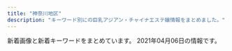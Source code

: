 ```yaml
---
title: "神奈川地区"
description: "キーワード別にの巨乳アジアン・チャイナエステ嬢情報をまとめました。"
---
```


新着画像と新着キーワードをまとめています。
2021年04月06日の情報です。

<DmmAffiliateIns />
<KeywordTable
  shops={
    [
    {
        "img_links": [
            "http://oppama.iest.info/images/room2.jpg",
            "http://oppama.iest.info/images/bj3.jpg",
            "http://cdn.dino-es.com/images/line.jpg",
            "http://oppama.iest.info/images/s_staff.jpg",
            "http://oppama.iest.info/photos/sites/10/2018/07/2018073109281695.jpg",
            "http://oppama.iest.info/photos/sites/10/2018/05/2018053009323210.jpg",
            "http://cdn.dino-es.com/images/allpics/KL77e92f55838704c7de0a1eb6ca2a81a0/4ec1d6974658a8b101911755e5d05691.jpg",
            "http://oppama.iest.info/images/room1.jpg",
            "http://oppama.iest.info/images/s_pick.png",
            "http://oppama.iest.info/images/room6.jpg",
            "http://oppama.iest.info/images/s_news.png",
            "http://oppama.iest.info/photos/sites/10/2018/05/2018053009323272.jpg",
            "http://oppama.iest.info/photos/sites/10/2018/05/2018053009323372.jpg",
            "http://oppama.iest.info/photos/sites/10/2018/07/2018073109281797.jpg",
            "http://oppama.iest.info/images/room3.jpg",
            "http://oppama.iest.info/images/l1.jpg",
            "http://cdn.dino-es.com/images/logo/150x40DinoEs.png",
            "http://oppama.iest.info/images/s_news2.png",
            "http://oppama.iest.info/images/room4.jpg",
            "http://oppama.iest.info/photos/sites/10/2018/07/2018073109281781.jpg",
            "http://oppama.iest.info/images/mobile.png",
            "http://oppama.iest.info/images/top.jpg",
            "http://oppama.iest.info/images/room5.jpg",
            "http://oppama.iest.info/photos/sites/10/2018/07/2018073109281759.jpg",
            "http://oppama.iest.info/photos/sites/10/2018/07/2018073109281740.jpg",
            "http://oppama.iest.info/photos/sites/10/2018/05/2018053009323253.jpg"
        ],
        "name": "\u8ffd\u6d5c\u30de\u30c3\u30b5\u30fc\u30b8",
        "url": "http://oppama.iest.info/",
        "station": "\u8ffd\u6d5c\u99c5",
        "keywords": {
            "C": 3,
            "86": 12,
            "85": 3,
            "D": 15,
            "87": 3
        }
    },
    {
        "station": "JR\u85e4\u6ca2\u99c5\u5357\u53e3",
        "img_links": [
            "http://uintiop.tokyo/uploads/210319/1-210319140151X7.jpg",
            "http://uintiop.tokyo/uploads/200714/1-200G4124210P7.jpg",
            "http://uintiop.tokyo/uploads/210111/1-210111123I9332.jpg",
            "http://uintiop.tokyo/uploads/200720/1-200H013041T46.jpg",
            "http://uintiop.tokyo/picture/top-img02.png",
            "http://uintiop.tokyo/picture/2.jpg",
            "http://uintiop.tokyo/picture/top-img03.jpg",
            "http://uintiop.tokyo/uploads/210208/1-21020Q31459221.jpg",
            "http://uintiop.tokyo/uploads/200727/1-200HG01643361.jpg",
            "http://uintiop.tokyo/picture/call.png",
            "http://uintiop.tokyo/picture/top-img01.png",
            "http://uintiop.tokyo/picture/1.jpg",
            "http://uintiop.tokyo/uploads/200714/1-200G4125RS59.jpg",
            "http://uintiop.tokyo/picture/3.jpg",
            "http://uintiop.tokyo/picture/4.jpg",
            "http://uintiop.tokyo/uploads/210220/1-21022013460JA.jpg",
            "http://uintiop.tokyo/picture/tel.png",
            "http://uintiop.tokyo/picture/top-img10.jpg"
        ],
        "name": "\u5929\u4f7f",
        "keywords": {
            "C": 16,
            "86": 3,
            "D": 3
        },
        "url": "http://uintiop.tokyo/"
    },
    {
        "img_links": [
            "http://www.relax-fairyark.info/img/head.jpg",
            "http://www.relax-fairyark.info/img/st213.jpg",
            "http://www.relax-fairyark.info/img/sta258.jpg",
            "http://www.relax-fairyark.info/img/st259.jpg",
            "http://www.relax-fairyark.info/img/st252.jpg",
            "http://www.relax-fairyark.info/img/nos.jpg",
            "http://www.relax-fairyark.info/img/sta259.jpg",
            "http://www.relax-fairyark.info/img/st1.jpg",
            "http://www.relax-fairyark.info/img/sta245.jpg",
            "http://www.relax-fairyark.info/img/body2.jpg",
            "http://www.relax-fairyark.info/img/sta213.jpg",
            "http://www.relax-fairyark.info/img/st223.jpg",
            "http://www.relax-fairyark.info/img/st227.jpg",
            "http://www.relax-fairyark.info/img/sta235.jpg",
            "http://www.relax-fairyark.info/img/sta252.jpg",
            "http://www.relax-fairyark.info/img/st258.jpg",
            "http://www.relax-fairyark.info/img/sta223.jpg",
            "http://www.relax-fairyark.info/img/footbotton.png",
            "http://www.relax-fairyark.info/img/sta255.jpg",
            "http://www.relax-fairyark.info/img/vlt.png",
            "http://www.relax-fairyark.info/img/sta256.jpg",
            "http://www.relax-fairyark.info/img/st220.jpg",
            "http://www.relax-fairyark.info/img/st150.jpg",
            "http://www.relax-fairyark.info/img/sta220.jpg",
            "http://www.relax-fairyark.info/img/sta150.jpg",
            "http://www.relax-fairyark.info/img/tel.png",
            "http://www.relax-fairyark.info/img/botton.jpg",
            "http://www.relax-fairyark.info/img/st256.jpg",
            "http://www.relax-fairyark.info/img/st255.jpg",
            "http://www.relax-fairyark.info/img/st235.jpg",
            "http://www.relax-fairyark.info/img/st245.jpg"
        ],
        "keywords": {
            "D": 3,
            "85": 3,
            "C": 4,
            "86": 4,
            "87": 6,
            "E": 6
        },
        "name": "Fairy Ark",
        "url": "http://www.relax-fairyark.info/",
        "station": "JR\u85e4\u6ca2\u99c5\u5357\u53e3"
    },
    {
        "station": "JR\u65b0\u6749\u7530\u99c5\u897f\u53e3",
        "url": "http://www.sh-riraku77.site/",
        "name": "\u82b1\u306e\u604b",
        "keywords": {},
        "img_links": [
            "http://www.sh-riraku77.site/plus/images/room1.jpg",
            "http://www.sh-riraku77.site/plus/images/room3.jpg",
            "http://www.sh-riraku77.site/picture/s_new.png",
            "http://www.sh-riraku77.site/plus/images/room4.jpg",
            "http://www.sh-riraku77.site/picture/top22.png",
            "http://www.sh-riraku77.site/picture/top23.png",
            "http://www.sh-riraku77.site/picture/s_staff.png",
            "http://www.sh-riraku77.site/picture/photo3.png",
            "http://www.sh-riraku77.site/plus/images/room2.jpg",
            "http://www.sh-riraku77.site/picture/end.png",
            "http://www.sh-riraku77.site/uploads/201214/1-201214130312232.jpg",
            "http://www.sh-riraku77.site/uploads/210325/1-210325133926495.jpg",
            "http://www.sh-riraku77.site/picture/i_therapist.png"
        ]
    },
    {
        "url": "http://hoguraku.info/",
        "name": "\u3055\u304f\u3089",
        "img_links": [
            "http://hoguraku.info/_src/22294028/3_20180513213551306.jpg",
            "http://hoguraku.info/_src/25168346/staff-2_20180823215120776.jpg",
            "http://hoguraku.info/_src/22294409/img20180513220122069421.png",
            "http://hoguraku.info/_src/22296687/pup.png",
            "http://hoguraku.info/_src/22266487/navi_02.png",
            "http://hoguraku.info/_src/22266488/navi2_02.png",
            "http://hoguraku.info/_src/22294024/1_20180513213551260.jpg",
            "http://hoguraku.info/_src/22296697/pup.png",
            "http://hoguraku.info/staff-4.jpg",
            "http://hoguraku.info/_src/22266494/navi2_05.png",
            "http://hoguraku.info/_src/22266492/navi2_04.png",
            "http://hoguraku.info/_src/22266495/navi_06.png",
            "http://hoguraku.info/_src/22293610/pup.png",
            "http://hoguraku.info/_src/22266524/wechatimg96_20191205204603604.jpg",
            "http://hoguraku.info/_src/22266398/img20180513214352559347.png",
            "http://hoguraku.info/_src/22293865/sign.png",
            "http://hoguraku.info/_src/22266491/navi_04.png",
            "http://hoguraku.info/_src/22266496/navi2_06.png",
            "http://hoguraku.info/_src/22293820/wechatimg744.jpg",
            "http://hoguraku.info/_src/22294030/wechatimg175.jpg",
            "http://hoguraku.info/_src/22266485/navi_01.png",
            "http://hoguraku.info/_src/22266489/navi_03.png",
            "http://hoguraku.info/_src/22293601/newspinkup.png",
            "http://hoguraku.info/_src/22266400/wechatimg94_20191205204136458.jpg",
            "http://hoguraku.info/staff-3.jpg",
            "http://hoguraku.info/staff-1.jpg",
            "http://hoguraku.info/_src/22294026/wechatimg239.jpg",
            "http://hoguraku.info/staff-2.jpg",
            "http://hoguraku.info/_src/42747719/img20210401142700926754.png",
            "http://hoguraku.info/_src/22294031/wechatimg175.jpg",
            "http://hoguraku.info/_src/22294025/1_20180513213551260.jpg",
            "http://hoguraku.info/_src/22266486/navi2_01.png",
            "http://hoguraku.info/_src/22266493/navi_05.png",
            "http://hoguraku.info/_src/37673393/wechatimg98.jpg",
            "http://hoguraku.info/_src/22266490/navi2_03.png",
            "http://hoguraku.info/_src/22294029/3_20180513213551306.jpg",
            "http://hoguraku.info/_src/22294027/wechatimg239.jpg",
            "http://hoguraku.info/_src/22293781/sign.png",
            "http://hoguraku.info/_src/22296695/pup.png"
        ],
        "keywords": {},
        "station": "JR\u5927\u8239\u99c5\u6771\u53e3"
    },
    {
        "img_links": [
            "http://yu-raku.info/staff/s-miki1.jpg",
            "http://yu-raku.info/staff/s-kana1.jpg",
            "http://yu-raku.info/sp/images/bar-cover.png",
            "http://yu-raku.info/images/bar-info.png",
            "http://yu-raku.info/images/bar-interior.png",
            "http://yu-raku.info/staff/s-yuko1.jpg",
            "http://yu-raku.info/sp/images/bar-cam.png",
            "http://yu-raku.info/staff/s-emi3.jpg",
            "http://yu-raku.info/staff/s-niri1.jpg",
            "http://yu-raku.info/images/bar-cam.png",
            "http://yu-raku.info/images/cam30min.png",
            "http://yu-raku.info/images/bar-therapist.png",
            "http://yu-raku.info/staff/s-emi4.jpg",
            "http://yu-raku.info/images/c-therapist0.png",
            "http://yu-raku.info/staff/s-emi5.jpg",
            "http://yu-raku.info/sp/images/b-tel.png",
            "http://yu-raku.info/images/c-top0.png",
            "http://yu-raku.info/images/bar-cover.png",
            "http://yu-raku.info/images/fotter.jpg",
            "http://yu-raku.info/staff/s-sayuri1.jpg",
            "http://yu-raku.info/images/b-interior.jpg",
            "http://yu-raku.info/staff/s-nana1.jpg",
            "http://yu-raku.info/images/sm-cam30min.png",
            "http://yu-raku.info/images/pic-interior.png"
        ],
        "keywords": {},
        "station": "JR\u5927\u8239\u99c5\u6771\u53e3",
        "name": "\u60a0\u697d",
        "url": "http://yu-raku.info/"
    },
    {
        "name": "\u840c\u3048",
        "img_links": [
            "http://pretty-esthe.com/images/cg02.jpg",
            "http://pretty-esthe.com/images/r1.jpg",
            "http://pretty-esthe.com/images/r2.jpg",
            "http://pretty-esthe.com/images/cg07.jpg",
            "http://pretty-esthe.com/images/news.png",
            "http://pretty-esthe.com/images/r3.jpg",
            "http://pretty-esthe.com/images/evetop.png",
            "http://pretty-esthe.com/images/cg09.jpg",
            "http://pretty-esthe.com/images/cg05.jpg",
            "http://pretty-esthe.com/images/r4.jpg",
            "http://pretty-esthe.com/images/staff_s.png",
            "http://pretty-esthe.com/images/top.png",
            "http://pretty-esthe.com/images/cg06.jpg"
        ],
        "keywords": {
            "D": 12,
            "E": 3,
            "86": 15
        },
        "station": "JR\u6238\u585a\u99c5\u6771\u53e3",
        "url": "http://pretty-esthe.com/"
    },
    {
        "station": "JR\u5c0f\u7530\u539f\u99c5\u897f\u53e3",
        "keywords": {
            "D": 56,
            "C": 8,
            "F": 8,
            "E": 8
        },
        "name": "\u30ad\u30e5\u30fc\u30c8",
        "url": "http://onlyone-relax.xyz/",
        "img_links": [
            "http://onlyone-relax.xyz/images/top2.png",
            "http://onlyone-relax.xyz/images/spacer300x450.png",
            "http://onlyone-relax.xyz/images/cg05.jpg",
            "http://onlyone-relax.xyz/images/4.jpg",
            "http://onlyone-relax.xyz/images/cg03.jpg",
            "http://onlyone-relax.xyz/images/2.jpg",
            "http://onlyone-relax.xyz/images/cg07.jpg",
            "http://onlyone-relax.xyz/images/cg04.jpg",
            "http://onlyone-relax.xyz/images/cg02.jpg",
            "http://onlyone-relax.xyz/images/qr.jpg",
            "http://onlyone-relax.xyz/images/cg08.jpg",
            "http://onlyone-relax.xyz/images/1.jpg",
            "http://onlyone-relax.xyz/images/cg06.jpg",
            "http://onlyone-relax.xyz/images/cg10.jpg",
            "http://onlyone-relax.xyz/images/cg09.jpg",
            "http://onlyone-relax.xyz/images/top.png",
            "http://onlyone-relax.xyz/images/cg01.jpg"
        ]
    },
    {
        "name": "\u30ad\u30e3\u30f3\u30c7\u30a3",
        "keywords": {
            "C": 12,
            "85": 16,
            "D": 64,
            "86": 48
        },
        "url": "https://candy.jps.cm/",
        "station": "\u5927\u78ef\u99c5",
        "img_links": [
            "https://candy.jps.cm/images/new.jpg",
            "https://candy.jps.cm/images/room3.jpg",
            "https://candy.jps.cm/images/s_face.jpg",
            "https://candy.jps.cm/images/tel.jpg",
            "https://candy.jps.cm/images/s_link.jpg",
            "https://candy.jps.cm/images/room4.jpg",
            "https://candy.jps.cm/photos/sites/46/2021/03/2021032412025571.jpg",
            "https://candy.jps.cm/photos/sites/46/2021/03/2021032412025519.jpg",
            "https://candy.jps.cm/images/s_news.jpg",
            "https://candy.jps.cm/images/s_staff.jpg",
            "https://candy.jps.cm/images/top.jpg",
            "https://candy.jps.cm/images/room1.jpg",
            "https://candy.jps.cm/photos/sites/46/2021/03/2021032412025477.jpg",
            "https://candy.jps.cm/images/room2.jpg",
            "https://candy.jps.cm/images/s2.jpg",
            "https://candy.jps.cm/photos/sites/46/2021/03/2021032412025333.jpg",
            "https://candy.jps.cm/images/mobile.jpg",
            "https://candy.jps.cm/images/news_bj2.jpg",
            "https://candy.jps.cm/images/s1.jpg"
        ]
    },
    {
        "station": "JR\u6238\u585a\u99c5",
        "img_links": [
            "http://www.sugoi.esturl.com/images/sp_tit_new.png",
            "http://www.sugoi.esturl.com/images/sp_tit_therapist.png",
            "http://www.sugoi.esturl.com/files/001.jpg",
            "http://www.sugoi.esturl.com/images/sp_top.jpg",
            "http://www.sugoi.esturl.com/images/img_tel.png",
            "http://www.sugoi.esturl.com/images/tit_new.png",
            "http://www.sugoi.esturl.com/images/tit_therapist.png",
            "http://www.sugoi.esturl.com/files/002.jpg",
            "http://www.sugoi.esturl.com/images/maining.jpg",
            "http://www.sugoi.esturl.com/images/top.jpg",
            "http://www.sugoi.esturl.com/files/004.jpg",
            "http://www.sugoi.esturl.com/files/003.jpg"
        ],
        "url": "http://www.sugoi.esturl.com/",
        "keywords": {
            "87": 12,
            "C": 12,
            "D": 12,
            "86": 12
        },
        "name": "\u3059\u3054\u3044\u7652\u3057"
    },
    {
        "name": "\u5143\u6c17\u3082\u308a\u3082\u308a",
        "img_links": [
            "http://genkimorimori.ies.bz/images/g17.jpg",
            "http://genkimorimori.ies.bz/photos/sites/68/2020/12/2020121003212539.jpg",
            "http://genkimorimori.ies.bz/images/info2.jpg",
            "http://genkimorimori.ies.bz/images/s_cosplay.jpg",
            "http://genkimorimori.ies.bz/photos/sites/68/2020/12/2020120703525262.jpg",
            "http://genkimorimori.ies.bz/images/g14.jpg",
            "http://genkimorimori.ies.bz/photos/sites/68/2020/12/2020120502191455.jpg",
            "http://genkimorimori.ies.bz/images/pick.jpg",
            "http://genkimorimori.ies.bz/images/2.jpg",
            "http://genkimorimori.ies.bz/images/s_link.jpg",
            "http://genkimorimori.ies.bz/images/top.jpg",
            "http://genkimorimori.ies.bz/images/s_staff.jpg",
            "http://genkimorimori.ies.bz/photos/sites/68/2020/12/202012150154361.jpg",
            "http://genkimorimori.ies.bz/images/g11.jpg",
            "http://genkimorimori.ies.bz/images/mobile.jpg",
            "http://genkimorimori.ies.bz/photos/sites/68/2020/11/2020112402100696.jpg",
            "http://genkimorimori.ies.bz/photos/sites/68/2020/11/2020110308572993.jpg",
            "http://genkimorimori.ies.bz/photos/sites/68/2020/11/2020110308572890.jpg",
            "http://genkimorimori.ies.bz/images/g7.jpg",
            "http://genkimorimori.ies.bz/images/g15.jpg",
            "http://genkimorimori.ies.bz/photos/sites/68/2021/01/2021011903470168.jpg",
            "http://genkimorimori.ies.bz/photos/sites/68/2021/04/2021040109162539.jpg",
            "http://genkimorimori.ies.bz/images/g16.jpg",
            "http://genkimorimori.ies.bz/images/news1.jpg",
            "http://genkimorimori.ies.bz/photos/sites/68/2021/01/2021013007244222.jpg",
            "http://genkimorimori.ies.bz/images/staff_bj3.jpg",
            "http://genkimorimori.ies.bz/images/info.jpg",
            "http://genkimorimori.ies.bz/photos/sites/68/2020/11/2020112402100578.jpg",
            "http://genkimorimori.ies.bz/images/1.jpg",
            "http://genkimorimori.ies.bz/photos/sites/68/2021/03/2021031903185869.jpg",
            "http://genkimorimori.ies.bz/images/g2.jpg",
            "http://genkimorimori.ies.bz/images/g3.jpg",
            "http://genkimorimori.ies.bz/images/g1.jpg",
            "http://genkimorimori.ies.bz/images/g10.jpg",
            "http://genkimorimori.ies.bz/photos/sites/68/2020/11/2020110308582485.jpg",
            "http://genkimorimori.ies.bz/images/dairy1.jpg",
            "http://genkimorimori.ies.bz/images/g13.jpg",
            "http://genkimorimori.ies.bz/photos/sites/68/2020/11/2020110308572868.jpg"
        ],
        "station": "\u79e6\u91ce\u99c5\u5317\u53e3",
        "keywords": {},
        "url": "http://genkimorimori.ies.bz/"
    },
    {
        "img_links": [
            "http://www.hamabei.com/images/yuka1.jpg",
            "http://www.hamabei.com/images/qr.jpg",
            "http://www.hamabei.com/images/buttona_04.jpg",
            "http://www.hamabei.com/images/miki1.jpg",
            "http://www.hamabei.com/images/buttona_05.jpg",
            "http://www.hamabei.com/images/buttona_07.jpg",
            "http://www.hamabei.com/images/giral012.jpg",
            "http://www.hamabei.com/images/giral014.jpg",
            "http://www.hamabei.com/images/kaori1.jpg",
            "http://www.hamabei.com/images/buttona_03.jpg",
            "http://www.hamabei.com/images/giral015.jpg",
            "http://www.hamabei.com/images/buttona_08.jpg",
            "http://www.hamabei.com/images/buttona_06.jpg",
            "http://www.hamabei.com/images/giral009.jpg",
            "http://www.hamabei.com/images/nana1.jpg",
            "http://www.hamabei.com/images/giral007.jpg"
        ],
        "url": "http://www.hamabei.com/",
        "keywords": {},
        "station": "JR\u8305\u30f6\u5d0e\u99c5\u5357\u53e3",
        "name": "\u6d5c\u8fba\u306e\u604b"
    },
    {
        "keywords": {},
        "station": "JR\u85e4\u6ca2\u99c5\u5357\u53e3",
        "name": "Honeyroom",
        "url": "http://vinntuy.xyz/",
        "img_links": [
            "http://vinntuy.xyz/static/picture/mobile.jpg",
            "http://vinntuy.xyz/uploads/210401/1-210401144331M4.jpg",
            "http://vinntuy.xyz/static/picture/room4.jpg",
            "http://vinntuy.xyz/uploads/210401/1-210401144410258.jpg",
            "http://vinntuy.xyz/static/picture/room3.jpg",
            "http://vinntuy.xyz/static/picture/s3.jpg",
            "http://vinntuy.xyz/uploads/210401/1-2104011443001G.jpg",
            "http://vinntuy.xyz/static/picture/room1.jpg",
            "http://vinntuy.xyz/static/picture/s_staff.png",
            "http://vinntuy.xyz/static/picture/top.png",
            "http://vinntuy.xyz/static/picture/s1.jpg",
            "http://vinntuy.xyz/static/picture/news.png",
            "http://vinntuy.xyz/static/picture/room2.jpg"
        ]
    },
    {
        "url": "http://civebt.xyz/",
        "name": "\u9b54\u6cd5\u306e\u5973\u738b",
        "img_links": [
            "http://civebt.xyz/uploads/180620/1-1P62010154K00.png",
            "http://civebt.xyz/templets/default/picture/news.jpg",
            "http://civebt.xyz/templets/default/picture/head.jpg",
            "http://civebt.xyz/uploads/201103/1-201103091136248.jpg",
            "http://civebt.xyz/uploads/201103/1-201103091122a3.jpg",
            "http://civebt.xyz/uploads/201102/1-2011021306404K.png",
            "http://civebt.xyz/uploads/201103/1-201103091150648.jpg",
            "http://civebt.xyz/templets/default/picture/rec1.png",
            "http://civebt.xyz/uploads/201103/1-201103143450506.jpg",
            "http://civebt.xyz/templets/default/picture/staff_t.jpg",
            "http://civebt.xyz/templets/default/picture/interior_t.jpg",
            "http://civebt.xyz/uploads/180620/1-1P62010193X63.jpg",
            "http://civebt.xyz/uploads/201102/1-201102130FY09.png"
        ],
        "keywords": {
            "E": 8,
            "G": 4
        },
        "station": "\u6e58\u5357\u53f0\u99c5\u897f\u53e3"
    },
    {
        "name": "\u30ea\u30e9\u30af\u30bc\u30fc\u30b7\u30e7\u30f3\u59b9",
        "url": "http://www.imouto-esute2866.com/",
        "img_links": [
            "http://www.imouto-esute2866.com/flash/top-1.jpg",
            "http://www.imouto-esute2866.com/images/013.jpg",
            "http://www.imouto-esute2866.com/images/012.jpg"
        ],
        "keywords": {
            "C": 7
        },
        "station": "JR\u5e73\u585a\u99c5\u5317\u53e3"
    },
    {
        "station": "\u9577\u5f8c\u99c5\u6771\u53e3",
        "url": "http://meetyou.me-es.com/",
        "name": "\u30df\u30fc\u30c8\u30e6\u30fc",
        "keywords": {
            "D": 1,
            "C": 4
        },
        "img_links": [
            "http://meetyou.me-es.com/girl/017.jpg",
            "http://meetyou.me-es.com/images/info_10.jpg",
            "http://meetyou.me-es.com/images/index_06.jpg",
            "http://meetyou.me-es.com/images/index_08.jpg",
            "http://meetyou.me-es.com/images/sub_13.jpg",
            "http://meetyou.me-es.com/girl/00.jpg",
            "http://meetyou.me-es.com/images/index_07.jpg",
            "http://meetyou.me-es.com/images/index_17.jpg",
            "http://meetyou.me-es.com/images/index_15.jpg",
            "http://meetyou.me-es.com/girl/013.jpg",
            "http://meetyou.me-es.com/images/staff_10.jpg",
            "http://meetyou.me-es.com/images/index_01.jpg",
            "http://meetyou.me-es.com/images/rec_10.jpg",
            "http://meetyou.me-es.com/images/index_10.jpg",
            "http://meetyou.me-es.com/girl/018.jpg",
            "http://meetyou.me-es.com/images/r01.jpg",
            "http://meetyou.me-es.com/images/index_09.jpg",
            "http://meetyou.me-es.com/girl/015.jpg",
            "http://meetyou.me-es.com/images/r04.jpg",
            "http://meetyou.me-es.com/images/rec.jpg",
            "http://meetyou.me-es.com/images/index_02.jpg",
            "http://meetyou.me-es.com/images/index_05.jpg",
            "http://meetyou.me-es.com/images/index_13.jpg",
            "http://meetyou.me-es.com/images/index_04.jpg",
            "http://meetyou.me-es.com/girl/016.jpg",
            "http://meetyou.me-es.com/images/index_03.jpg",
            "http://meetyou.me-es.com/images/info_tit.jpg",
            "http://meetyou.me-es.com/images/r03.jpg",
            "http://meetyou.me-es.com/images/r02.jpg"
        ]
    },
    {
        "name": "\u6843\u9999",
        "img_links": [
            "http://esthe-massage.pw/img/no.png",
            "http://esthe-massage.pw/img/m5.jpg",
            "http://esthe-massage.pw/img/noo.png",
            "http://esthe-massage.pw/img/m10.jpg",
            "http://esthe-massage.pw/img/cg04.jpg",
            "http://esthe-massage.pw/img/m2.jpg",
            "http://esthe-massage.pw/img/cg02.jpg",
            "http://esthe-massage.pw/img/m3.jpg",
            "http://esthe-massage.pw/img/m30.jpg",
            "http://esthe-massage.pw/img/m1.jpg",
            "http://esthe-massage.pw/img/cg01.jpg",
            "http://esthe-massage.pw/img/cg03.jpg",
            "http://esthe-massage.pw/img/m20.jpg",
            "http://esthe-massage.pw/img/stan.png",
            "http://esthe-massage.pw/img/m6.jpg",
            "http://esthe-massage.pw/img/top.jpg",
            "http://esthe-massage.pw/img/fla.jpg",
            "http://esthe-massage.pw/img/m60.jpg",
            "http://esthe-massage.pw/img/m4.jpg",
            "http://esthe-massage.pw/img/cg05.jpg"
        ],
        "keywords": {
            "E": 2,
            "85": 1,
            "D": 3,
            "86": 3,
            "87": 1
        },
        "url": "http://esthe-massage.pw/",
        "station": "JR\u5e73\u585a\u99c5"
    },
    {
        "name": "\u5eb7\u7f8e\uff5e\u30b3\u30a6\u30df\uff5e",
        "keywords": {},
        "img_links": [
            "http://haruk.work/images/line.png",
            "http://haruk.work/sp/images/int1.jpg",
            "http://haruk.work/sp/images/newsb.png",
            "http://haruk.work/images/int2.png",
            "http://haruk.work/images/rec2.jpg",
            "http://haruk.work/sp/menu/top.jpg",
            "http://haruk.work/images/info.png",
            "http://haruk.work/sp/images/2.jpg",
            "http://haruk.work/sp/images/footer.png",
            "http://haruk.work/sp/img/akari1.jpg",
            "http://haruk.work/sp/images/int2.jpg",
            "http://haruk.work/sp/images/rec1.png",
            "http://haruk.work/images/sm.jpg",
            "http://haruk.work/sp/images/interior_t.jpg",
            "http://haruk.work/sp/images/rec2.jpg",
            "http://haruk.work/sp/images/tel.jpg",
            "http://haruk.work/images/head.jpg",
            "http://haruk.work/sp/images/info.png",
            "http://haruk.work/sp/images/staff_t.jpg",
            "http://haruk.work/images/news.png",
            "http://haruk.work/sp/images/news.jpg",
            "http://haruk.work/sp/images/info_t.jpg",
            "http://haruk.work/images/ta.jpg",
            "http://haruk.work/images/1.jpg",
            "http://haruk.work/images/staff_t.jpg",
            "http://haruk.work/img/ayumi1.jpg",
            "http://haruk.work/images/sys.png",
            "http://haruk.work/sp/img/yuna1.jpg",
            "http://haruk.work/sp/images/ac1.jpg",
            "http://haruk.work/sp/images/ac2.jpg",
            "http://haruk.work/images/rec1.png",
            "http://haruk.work/sp/images/sys.png",
            "http://haruk.work/sp/images/1.jpg",
            "http://haruk.work/sp/images/head.jpg",
            "http://haruk.work/images/interior_t.jpg",
            "http://haruk.work/images/tel.jpg",
            "http://haruk.work/sp/images/int4.jpg",
            "http://haruk.work/img/yuna1.jpg",
            "http://haruk.work/sp/img/ayumi1.jpg",
            "http://haruk.work/sp/images/3.jpg",
            "http://haruk.work/images/int1.png",
            "http://haruk.work/sp/menu/staff.jpg",
            "http://haruk.work/images/3.jpg",
            "http://haruk.work/sp/images/int3.jpg",
            "http://haruk.work/img/akari1.jpg",
            "http://haruk.work/sp/images/int5.jpg",
            "http://haruk.work/images/2.jpg"
        ],
        "station": "JR\u5927\u8239\u99c5\u6771\u53e3",
        "url": "http://haruk.work/"
    },
    {
        "station": "JR\u85e4\u6ca2\u99c5\u5357\u53e3",
        "keywords": {},
        "name": "\u30d0\u30e9\u5712",
        "url": "http://baraen.xyz/",
        "img_links": [
            "http://baraen.xyz/images/room4.jpg",
            "http://baraen.xyz/images/miki2.jpg",
            "http://baraen.xyz/images/g4.jpg",
            "http://baraen.xyz/images/room1.jpg",
            "http://baraen.xyz/images/mobile.jpg",
            "http://baraen.xyz/images/g2.jpg",
            "http://baraen.xyz/images/maga.jpg",
            "http://baraen.xyz/images/g6.jpg",
            "http://baraen.xyz/images/mafaxine_j.jpg",
            "http://baraen.xyz/images/mafaxine_d.jpg",
            "http://baraen.xyz/images/room2.jpg",
            "http://baraen.xyz/images/room6.jpg",
            "http://baraen.xyz/images/g0.jpg",
            "http://baraen.xyz/images/miki1.jpg",
            "http://baraen.xyz/images/g1.jpg",
            "http://baraen.xyz/images/g3.jpg",
            "http://baraen.xyz/images/kanban.jpg"
        ]
    },
    {
        "station": "JR\u85e4\u6ca2\u99c5\u5317\u53e3",
        "url": "http://en.este88.com/",
        "name": "\u7e01",
        "keywords": {},
        "img_links": [
            "http://en.este88.com/gals/asuka1.jpg",
            "http://en.este88.com/gals/momo1.jpg",
            "http://en.este88.com/i/images/info_07.jpg",
            "http://en.este88.com/gals/nana1.jpg",
            "http://en.este88.com/gals/aya1.jpg",
            "http://en.este88.com/i/images/info_15.jpg",
            "http://en.este88.com/images/info.png",
            "http://en.este88.com/gals/koko1.jpg",
            "http://en.este88.com/i/images/info_12.jpg",
            "http://en.este88.com/i/images/info_09.jpg",
            "http://en.este88.com/gals/rena1.jpg",
            "http://en.este88.com/gals/saya1.jpg"
        ]
    },
    {
        "img_links": [
            "http://ikoi.esjp.xyz/img/pro_girl_line.jpg",
            "http://ikoi.esjp.xyz/img/room/photo04.jpg",
            "http://ikoi.esjp.xyz/img/room/photo05.jpg",
            "http://ikoi.esjp.xyz/img/top_pickback.png",
            "http://ikoi.esjp.xyz/i/img/photo05.jpg",
            "http://ikoi.esjp.xyz/img/room/photo03.jpg",
            "http://ikoi.esjp.xyz/girl/6.jpg",
            "http://ikoi.esjp.xyz/img/lr_02.jpg",
            "http://ikoi.esjp.xyz/girl/1.jpg",
            "http://ikoi.esjp.xyz/img/059.png",
            "http://ikoi.esjp.xyz/img/rec_top.png",
            "http://ikoi.esjp.xyz/img/sub_staff.jpg",
            "http://ikoi.esjp.xyz/i/img/photo01.jpg",
            "http://ikoi.esjp.xyz/girl/3.jpg",
            "http://ikoi.esjp.xyz/girl/4.jpg",
            "http://ikoi.esjp.xyz/img/qr.jpg",
            "http://ikoi.esjp.xyz/img/capinfo.jpg",
            "http://ikoi.esjp.xyz/i/img/photo04.jpg",
            "http://ikoi.esjp.xyz/img/room/photo01.jpg",
            "http://ikoi.esjp.xyz/i/img/photo06.jpg",
            "http://ikoi.esjp.xyz/i/img/photo03.jpg",
            "http://ikoi.esjp.xyz/img/room/photo06.jpg",
            "http://ikoi.esjp.xyz/img/room/photo02.jpg",
            "http://ikoi.esjp.xyz/girl/5.jpg",
            "http://ikoi.esjp.xyz/i/img/photo02.jpg",
            "http://ikoi.esjp.xyz/girl/2.jpg",
            "http://ikoi.esjp.xyz/img/lr_01.jpg"
        ],
        "keywords": {},
        "url": "http://ikoi.esjp.xyz/",
        "station": "\u8ffd\u6d5c\u99c5",
        "name": "\u61a9"
    },
    {
        "name": "\u30df\u30e9\u30dc\u30eb",
        "keywords": {
            "D": 3,
            "87": 1,
            "85": 1,
            "E": 1,
            "86": 2
        },
        "station": "JR\u6771\u6238\u585a\u99c5\u6771\u53e3",
        "img_links": [
            "http://esbest.info/images/store/03.jpg",
            "http://esbest.info/images/returnBtn.png",
            "http://esbest.info/staffPhoto/s20200111165529.jpg",
            "http://esbest.info/images/store/02.jpg",
            "http://esbest.info/images/mobile.jpg",
            "http://esbest.info/staffPhoto/s20200205123504.jpg",
            "http://esbest.info/js/sliderLine/slide_prev.png",
            "http://esbest.info/staffPhoto/b20200111165529.jpg",
            "http://esbest.info/staffPhoto/s20200526161929.jpg",
            "http://esbest.info/staffPhoto/b20200205123504.jpg",
            "http://esbest.info/js/sliderLine/slide_next.png",
            "http://esbest.info/uploadfiles/images/campaignEsbestInfo1.jpg",
            "http://esbest.info/images/store/01.jpg",
            "http://esbest.info/staffPhoto/s20200109133117.jpg",
            "http://esbest.info/images/store/04.jpg",
            "http://esbest.info/staffPhoto/b20200109133117.jpg",
            "http://esbest.info/staffPhoto/b20200526161929.jpg"
        ],
        "url": "http://esbest.info/"
    },
    {
        "station": "JR\u5e73\u585a\u99c5\u5317\u53e3",
        "keywords": {},
        "name": "\u968f\u7e01",
        "url": "http://sui-en.work/",
        "img_links": [
            "http://sui-en.work/images/int1.png",
            "http://sui-en.work/images/ta.jpg",
            "http://sui-en.work/images/sys2.jpg",
            "http://sui-en.work/images/interior_t.png",
            "http://sui-en.work/images/b1.jpg",
            "http://sui-en.work/img/hana1.jpg",
            "http://sui-en.work/images/info.jpg",
            "http://sui-en.work/images/b2.jpg",
            "http://sui-en.work/images/mobile.jpg",
            "http://sui-en.work/images/sys1.jpg",
            "http://sui-en.work/images/3.png",
            "http://sui-en.work/images/sys3.png",
            "http://sui-en.work/img/yuki1.jpg",
            "http://sui-en.work/images/news.jpg",
            "http://sui-en.work/img/sena1.jpg",
            "http://sui-en.work/images/4.png",
            "http://sui-en.work/images/2.png",
            "http://sui-en.work/images/int3.png",
            "http://sui-en.work/images/head.jpg",
            "http://sui-en.work/images/int2.png",
            "http://sui-en.work/images/1.png",
            "http://sui-en.work/images/staff_t.png",
            "http://sui-en.work/images/tr.jpg",
            "http://sui-en.work/img/kaori1.jpg"
        ]
    },
    {
        "img_links": [
            "http://yushinen.info/images/ami1.jpg",
            "http://yushinen.info/images/room2.jpg",
            "http://yushinen.info/images/mobile.png",
            "http://yushinen.info/images/miki1.jpg",
            "http://yushinen.info/images/nei-03.png",
            "http://yushinen.info/images/g4.jpg",
            "http://yushinen.info/images/g5.jpg",
            "http://yushinen.info/images/flw.png",
            "http://yushinen.info/images/g6.jpg",
            "http://yushinen.info/images/saya1.jpg",
            "http://yushinen.info/images/info.png",
            "http://yushinen.info/images/room3.jpg",
            "http://yushinen.info/images/room1.jpg",
            "http://yushinen.info/images/eri1.jpg",
            "http://yushinen.info/images/g3.jpg",
            "http://yushinen.info/images/room5.jpg",
            "http://yushinen.info/images/g1.jpg",
            "http://yushinen.info/images/g7.jpg",
            "http://yushinen.info/images/top.jpg",
            "http://yushinen.info/images/g0.jpg",
            "http://yushinen.info/images/g2.jpg",
            "http://yushinen.info/images/nana1.jpg",
            "http://yushinen.info/images/room6.jpg",
            "http://yushinen.info/images/room4.jpg"
        ],
        "name": "\u7652\u5fc3\u5712",
        "url": "http://yushinen.info/",
        "station": "JR\u85e4\u6ca2\u99c5\u5357\u53e3",
        "keywords": {}
    },
    {
        "img_links": [
            "http://es-hanabi.xyz/images/zi_staff.png",
            "http://es-hanabi.xyz/images/r7.jpg",
            "http://es-hanabi.xyz/images/g3.jpg",
            "http://es-hanabi.xyz/images/r1.jpg",
            "http://es-hanabi.xyz/images/r2.jpg",
            "http://es-hanabi.xyz/images/g5.jpg",
            "http://es-hanabi.xyz/images/r8.jpg",
            "http://es-hanabi.xyz/images/g4.jpg",
            "http://es-hanabi.xyz/images/mobile.png",
            "http://es-hanabi.xyz/images/new1.jpg",
            "http://es-hanabi.xyz/images/top.jpg",
            "http://es-hanabi.xyz/images/g2.jpg",
            "http://es-hanabi.xyz/images/g0.jpg",
            "http://es-hanabi.xyz/images/g1.jpg",
            "http://es-hanabi.xyz/images/r5.jpg",
            "http://es-hanabi.xyz/images/r6.jpg"
        ],
        "station": "JR\u5e73\u585a\u99c5\u897f\u53e3",
        "keywords": {
            "C": 7
        },
        "url": "http://es-hanabi.xyz/",
        "name": "\u30cf\u30ca\u30d3"
    },
    {
        "keywords": {
            "D": 10,
            "87": 10,
            "88": 5,
            "E": 10,
            "C": 13,
            "85": 5
        },
        "name": "\u3075\u308f\u3075\u308f\u5a18",
        "station": "\u4e0a\u5927\u5ca1\u99c5",
        "img_links": [
            "https://fuwafuwa-girl.jpn.vin/images/s_news.png",
            "https://fuwafuwa-girl.jpn.vin/images/room2.jpg",
            "https://fuwafuwa-girl.jpn.vin/images/m12.jpg",
            "https://fuwafuwa-girl.jpn.vin/images/room1.jpg",
            "https://fuwafuwa-girl.jpn.vin/images/m13.jpg",
            "https://fuwafuwa-girl.jpn.vin/images/m15.jpg",
            "https://fuwafuwa-girl.jpn.vin/images/m9.jpg",
            "https://fuwafuwa-girl.jpn.vin/images/m14.jpg",
            "https://fuwafuwa-girl.jpn.vin/images/mobile.jpg",
            "https://fuwafuwa-girl.jpn.vin/images/m10.jpg",
            "https://fuwafuwa-girl.jpn.vin/images/room4.jpg",
            "https://fuwafuwa-girl.jpn.vin/images/s_pick.png",
            "https://fuwafuwa-girl.jpn.vin/photos/sites/34/2021/02/2021022406110282.jpg",
            "https://fuwafuwa-girl.jpn.vin/images/s_staff.png",
            "https://fuwafuwa-girl.jpn.vin/images/m8.jpg",
            "https://fuwafuwa-girl.jpn.vin/images/top.png",
            "https://fuwafuwa-girl.jpn.vin/images/m11.jpg",
            "https://fuwafuwa-girl.jpn.vin/images/s_massage.png",
            "https://fuwafuwa-girl.jpn.vin/photos/sites/34/2021/02/202102240611046.jpg",
            "https://fuwafuwa-girl.jpn.vin/photos/sites/34/2021/02/2021022406110384.jpg",
            "https://fuwafuwa-girl.jpn.vin/images/room3.jpg",
            "https://fuwafuwa-girl.jpn.vin/photos/sites/34/2021/02/2021022406110276.jpg",
            "https://fuwafuwa-girl.jpn.vin/images/m7.jpg",
            "https://fuwafuwa-girl.jpn.vin/images/s_link.png",
            "https://fuwafuwa-girl.jpn.vin/images/info.jpg"
        ],
        "url": "https://fuwafuwa-girl.jpn.vin/"
    },
    {
        "keywords": {},
        "name": "\u3075\u3088\u3046",
        "url": "http://www.huyo.work/",
        "station": "JR\u5e73\u585a\u99c5\u5317\u53e3",
        "img_links": [
            "http://www.huyo.work/img/mayu1.jpg",
            "http://www.huyo.work/images/int1.jpg",
            "http://www.huyo.work/images/staff_t.jpg",
            "http://www.huyo.work/images/mobile.jpg",
            "http://www.huyo.work/images/5.jpg",
            "http://www.huyo.work/images/1.jpg",
            "http://www.huyo.work/images/interior_t.jpg",
            "http://www.huyo.work/img/nana1.jpg",
            "http://www.huyo.work/img/sora1.jpg",
            "http://www.huyo.work/images/4.jpg",
            "http://www.huyo.work/images/news.jpg",
            "http://www.huyo.work/images/sys1.jpg",
            "http://www.huyo.work/images/3.jpg",
            "http://www.huyo.work/images/8.jpg",
            "http://www.huyo.work/img/hana1.jpg",
            "http://www.huyo.work/images/info.jpg",
            "http://www.huyo.work/images/int2.jpg",
            "http://www.huyo.work/images/sys2.jpg",
            "http://www.huyo.work/img/ayumi1.jpg",
            "http://www.huyo.work/images/head.jpg",
            "http://www.huyo.work/images/line.png",
            "http://www.huyo.work/img/mimi1.jpg",
            "http://www.huyo.work/images/7.jpg",
            "http://www.huyo.work/images/2.jpg",
            "http://www.huyo.work/img/riri1.jpg"
        ]
    },
    {
        "name": "\u83ef\u84ee",
        "url": "http://karen.ies.fun/",
        "img_links": [],
        "keywords": {},
        "station": "JR\u8305\u30f6\u5d0e\u99c5\u5317\u53e3"
    },
    {
        "url": "http://hiratsuka-est.com/",
        "station": "JR\u5e73\u585a\u99c5\u5317\u53e3",
        "img_links": [
            "http://hiratsuka-est.com/images/tiao2.jpg",
            "http://hiratsuka-est.com/images/r6.jpg",
            "http://hiratsuka-est.com/images/right.jpg",
            "http://hiratsuka-est.com/images/top.jpg",
            "http://hiratsuka-est.com/images/r1.jpg",
            "http://hiratsuka-est.com/images/banna.jpg",
            "http://hiratsuka-est.com/images/g2.jpg",
            "http://hiratsuka-est.com/images/g3.jpg",
            "http://hiratsuka-est.com/images/zi-faq.png",
            "http://hiratsuka-est.com/images/r8.jpg",
            "http://hiratsuka-est.com/images/r9.jpg",
            "http://hiratsuka-est.com/images/tel.jpg",
            "http://hiratsuka-est.com/images/r4.jpg",
            "http://hiratsuka-est.com/images/new1.jpg",
            "http://hiratsuka-est.com/images/banna2.jpg",
            "http://hiratsuka-est.com/images/g0.jpg",
            "http://hiratsuka-est.com/images/g1.jpg",
            "http://hiratsuka-est.com/images/chc.jpg",
            "http://hiratsuka-est.com/images/banna1.jpg",
            "http://hiratsuka-est.com/images/rr1.jpg",
            "http://hiratsuka-est.com/images/r5.jpg",
            "http://hiratsuka-est.com/images/zi-staff.png",
            "http://hiratsuka-est.com/images/ll1.jpg",
            "http://hiratsuka-est.com/images/g4.jpg",
            "http://hiratsuka-est.com/images/mi.jpg",
            "http://hiratsuka-est.com/images/rina.jpg",
            "http://hiratsuka-est.com/images/r7.jpg",
            "http://hiratsuka-est.com/images/zi-link.png",
            "http://hiratsuka-est.com/images/r3.jpg",
            "http://hiratsuka-est.com/images/left.jpg"
        ],
        "name": "\u3055\u308f\u3084\u304b",
        "keywords": {}
    },
    {
        "url": "http://tenshinokoi.es-come.net/",
        "keywords": {},
        "name": "\u5929\u4f7f\u306e\u604b",
        "img_links": [
            "http://tenshinokoi.es-come.net/girls/yurika1.jpg",
            "http://tenshinokoi.es-come.net/i/80/yuyu1.jpg",
            "http://tenshinokoi.es-come.net/img/header02.jpg",
            "http://tenshinokoi.es-come.net/images/info2.jpg",
            "http://tenshinokoi.es-come.net/girls/kana1.jpg",
            "http://tenshinokoi.es-come.net/girls/yuki1.jpg",
            "http://tenshinokoi.es-come.net/img/sumire1.jpg",
            "http://tenshinokoi.es-come.net/images/share/sp-kp2.png",
            "http://tenshinokoi.es-come.net/girls/misaki1.jpg",
            "http://tenshinokoi.es-come.net/images/shishubar.png",
            "http://tenshinokoi.es-come.net/img/yuyu1.jpg",
            "http://tenshinokoi.es-come.net/img/risa1.jpg",
            "http://tenshinokoi.es-come.net/girls/hiromi1.jpg",
            "http://tenshinokoi.es-come.net/images/share/tel.png",
            "http://tenshinokoi.es-come.net/i/120/yuna1.jpg",
            "http://tenshinokoi.es-come.net/girls/sumire1.jpg",
            "http://tenshinokoi.es-come.net/images/share/pickup.png",
            "http://tenshinokoi.es-come.net/i/80/sumire1.jpg",
            "http://tenshinokoi.es-come.net/images/info1.jpg",
            "http://tenshinokoi.es-come.net/img/header01.jpg",
            "http://tenshinokoi.es-come.net/images/qr.jpg",
            "http://tenshinokoi.es-come.net/i/80/yuna1.jpg",
            "http://tenshinokoi.es-come.net/i/120/risa1.jpg",
            "http://tenshinokoi.es-come.net/girls/yuyu1.jpg",
            "http://tenshinokoi.es-come.net/girls/riri1.jpg",
            "http://tenshinokoi.es-come.net/girls/risa1.jpg",
            "http://tenshinokoi.es-come.net/images/infobar.png",
            "http://tenshinokoi.es-come.net/i/120/yuyu1.jpg",
            "http://tenshinokoi.es-come.net/i/80/risa1.jpg",
            "http://tenshinokoi.es-come.net/images/therapistbar.png",
            "http://tenshinokoi.es-come.net/i/120/sumire1.jpg",
            "http://tenshinokoi.es-come.net/img/header00.jpg"
        ],
        "station": "\u8305\u30f6\u5d0e\u99c5\u5357\u53e3"
    },
    {
        "url": "http://yacho.est-u.com/",
        "station": "JR\u85e4\u6ca2\u99c5\u5357\u53e3",
        "keywords": {},
        "img_links": [
            "http://yacho.est-u.com/images/index_03.jpg",
            "http://yacho.est-u.com/images/5.jpg",
            "http://yacho.est-u.com/images/index_17.jpg",
            "http://yacho.est-u.com/images/index_07.jpg",
            "http://yacho.est-u.com/images/1.jpg",
            "http://yacho.est-u.com/images/k2.jpg",
            "http://yacho.est-u.com/images/index_10.jpg",
            "http://yacho.est-u.com/images/index_05.jpg",
            "http://yacho.est-u.com/images/index_06.jpg",
            "http://yacho.est-u.com/images/6.jpg",
            "http://yacho.est-u.com/images/staff_01.jpg",
            "http://yacho.est-u.com/images/2.jpg",
            "http://yacho.est-u.com/images/index_02.jpg",
            "http://yacho.est-u.com/images/index_01.jpg",
            "http://yacho.est-u.com/images/index_04.jpg",
            "http://yacho.est-u.com/images/staff_03.jpg",
            "http://yacho.est-u.com/images/3.jpg",
            "http://yacho.est-u.com/images/index_15.jpg",
            "http://yacho.est-u.com/images/index_14.jpg",
            "http://yacho.est-u.com/images/4.jpg",
            "http://yacho.est-u.com/images/k1.jpg",
            "http://yacho.est-u.com/images/index_12.jpg"
        ],
        "name": "\u591c\u8776"
    },
    {
        "station": "JR\u5e73\u585a\u99c5\u5317\u53e3",
        "name": "Best Love \uff5e\u30d9\u30b9\u30c8\u30e9\u30d6\uff5e",
        "keywords": {
            "C": 27,
            "87": 12,
            "D": 8,
            "83": 8
        },
        "img_links": [
            "http://www.bestlove.iesjp.com/files/002-03.jpg",
            "http://www.bestlove.iesjp.com/photo_news/upimg/694716066af5752b7c_1.jpg",
            "http://www.bestlove.iesjp.com/files/004-03.jpg",
            "http://www.bestlove.iesjp.com/files/007.jpg",
            "http://www.bestlove.iesjp.com/files/003-03.jpg",
            "http://www.bestlove.iesjp.com/files/005.jpg",
            "http://www.bestlove.iesjp.com/files/001.jpg",
            "http://www.bestlove.iesjp.com/files/002.jpg",
            "http://www.bestlove.iesjp.com/images/mobile.jpg",
            "http://www.bestlove.iesjp.com/images/r3.jpg",
            "http://www.bestlove.iesjp.com/files/003.jpg",
            "http://www.bestlove.iesjp.com/photo_news/upimg/77212603ef74383541_0.jpg",
            "http://www.bestlove.iesjp.com/images/atomosky.jpg",
            "http://www.bestlove.iesjp.com/files/006-03.jpg",
            "http://www.bestlove.iesjp.com/files/007-02.jpg",
            "http://www.bestlove.iesjp.com/files/006-02.jpg",
            "http://www.bestlove.iesjp.com/files/005-03.jpg",
            "http://www.bestlove.iesjp.com/files/001-03.jpg",
            "http://www.bestlove.iesjp.com/files/004-02.jpg",
            "http://www.bestlove.iesjp.com/images/line.png",
            "http://www.bestlove.iesjp.com/files/007-03.jpg",
            "http://www.bestlove.iesjp.com/files/005-02.jpg",
            "http://www.bestlove.iesjp.com/files/003-02.jpg",
            "http://www.bestlove.iesjp.com/files/001-02.jpg",
            "http://www.bestlove.iesjp.com/files/004.jpg",
            "http://www.bestlove.iesjp.com/files/006.jpg",
            "http://www.bestlove.iesjp.com/photo_news/upimg/54866603c72e67a391_0.jpg",
            "http://www.bestlove.iesjp.com/files/002-02.jpg"
        ],
        "url": "http://www.bestlove.iesjp.com/"
    },
    {
        "name": "\u30a2\u30ed\u30a8",
        "url": "http://oil.abnavi.info/",
        "img_links": [],
        "keywords": {},
        "station": "\u9db4\u5dfb\u6e29\u6cc9\u99c5\u5317\u53e3"
    },
    {
        "name": "Candy",
        "img_links": [
            "http://candy.relaxjp.com/css/staff/staff001-a.png",
            "http://candy.relaxjp.com/css/nav/nav-004.png",
            "http://candy.relaxjp.com/css/staff/staff003-a.png",
            "http://candy.relaxjp.com/css/staff/staff0001.png",
            "http://candy.relaxjp.com/css/staff/staff005-a.png",
            "http://candy.relaxjp.com/css/osusume03.jpg",
            "http://candy.relaxjp.com/css/staff/staff003.png",
            "http://candy.relaxjp.com/css/top0001.png",
            "http://candy.relaxjp.com/css/staff/staff006-a.png",
            "http://candy.relaxjp.com/css/staff/staff005.png",
            "http://candy.relaxjp.com/css/staff/staff006.png",
            "http://candy.relaxjp.com/css/staff/staff004-a.png",
            "http://candy.relaxjp.com/css/tel.png",
            "http://candy.relaxjp.com/css/staff/staff007-a.png",
            "http://candy.relaxjp.com/css/nav/nav-003.png",
            "http://candy.relaxjp.com/images/slider1/003.jpg",
            "http://candy.relaxjp.com/css/nav/nav-006.png",
            "http://candy.relaxjp.com/css/staff/staff004.png",
            "http://candy.relaxjp.com/css/staff/staff002-a.png",
            "http://candy.relaxjp.com/css/nav/nav-001.png",
            "http://candy.relaxjp.com/css/staff/staff007.png",
            "http://candy.relaxjp.com/css/nav/nav-002.png",
            "http://candy.relaxjp.com/css/nav/nav-005.png",
            "http://candy.relaxjp.com/css/staff/staff002.png",
            "http://candy.relaxjp.com/images/slider1/001.jpg"
        ],
        "url": "http://candy.relaxjp.com/",
        "keywords": {
            "88": 1,
            "D": 4,
            "85": 1,
            "89": 2,
            "90": 1,
            "C": 2,
            "87": 1
        },
        "station": "JR\u6771\u6238\u585a\u99c5\u6771\u53e3"
    },
    {
        "station": "\u4e0a\u5927\u5ca1\u99c5",
        "keywords": {},
        "img_links": [
            "http://www.cc-girl.work/images/int1.jpg",
            "http://www.cc-girl.work/img/yuki1.jpg",
            "http://www.cc-girl.work/images/7.jpg",
            "http://www.cc-girl.work/img/ai1.jpg",
            "http://www.cc-girl.work/images/rec1.jpg",
            "http://www.cc-girl.work/img/momo1.jpg",
            "http://www.cc-girl.work/images/9.jpg",
            "http://www.cc-girl.work/images/6.jpg",
            "http://www.cc-girl.work/images/8.jpg",
            "http://www.cc-girl.work/images/5.jpg",
            "http://www.cc-girl.work/img/mari1.jpg",
            "http://www.cc-girl.work/images/line.png",
            "http://www.cc-girl.work/images/head.jpg",
            "http://www.cc-girl.work/images/rec2.jpg",
            "http://www.cc-girl.work/images/mobile.jpg",
            "http://www.cc-girl.work/images/3.jpg",
            "http://www.cc-girl.work/images/10.jpg",
            "http://www.cc-girl.work/img/kumi1.jpg",
            "http://www.cc-girl.work/images/sys2.jpg",
            "http://www.cc-girl.work/img/kaoru1.jpg",
            "http://www.cc-girl.work/images/4.jpg",
            "http://www.cc-girl.work/images/sys1.jpg",
            "http://www.cc-girl.work/img/miho1.jpg",
            "http://www.cc-girl.work/images/2.jpg",
            "http://www.cc-girl.work/img/eri1.jpg",
            "http://www.cc-girl.work/images/interior_t.jpg",
            "http://www.cc-girl.work/img/sizuka1.jpg",
            "http://www.cc-girl.work/images/news.jpg",
            "http://www.cc-girl.work/img/yaya1.jpg",
            "http://www.cc-girl.work/images/ac1.jpg",
            "http://www.cc-girl.work/images/11.jpg",
            "http://www.cc-girl.work/images/staff_t.jpg",
            "http://www.cc-girl.work/img/yuri1.jpg",
            "http://www.cc-girl.work/images/1.jpg",
            "http://www.cc-girl.work/images/ta.jpg"
        ],
        "name": "yuyu-\u3086\u3046\u3086-",
        "url": "http://www.cc-girl.work/"
    },
    {
        "keywords": {},
        "station": "JR\u85e4\u6ca2\u99c5\u5357\u53e3",
        "img_links": [
            "http://lavender-est.xyz/girl/10_2.jpg",
            "http://lavender-est.xyz/images/top01.jpg",
            "http://lavender-est.xyz/girl/5.jpg",
            "http://lavender-est.xyz/images/room/r3.jpg",
            "http://lavender-est.xyz/girl/8_1.jpg",
            "http://lavender-est.xyz/girl/7.jpg",
            "http://lavender-est.xyz/images/room/r1.jpg",
            "http://lavender-est.xyz/images/tel.png",
            "http://lavender-est.xyz/girl/9_2.jpg",
            "http://lavender-est.xyz/girl/9.jpg",
            "http://lavender-est.xyz/girl/11_1.jpg",
            "http://lavender-est.xyz/girl/5_2.jpg",
            "http://lavender-est.xyz/girl/10_1.jpg",
            "http://lavender-est.xyz/girl/2.jpg",
            "http://lavender-est.xyz/images/mobile.png",
            "http://lavender-est.xyz/girl/9_1.jpg",
            "http://lavender-est.xyz/images/room/r4.jpg",
            "http://lavender-est.xyz/girl/3_1.jpg",
            "http://lavender-est.xyz/i/girl/4.jpg",
            "http://lavender-est.xyz/girl/4.jpg",
            "http://lavender-est.xyz/girl/7_1.jpg",
            "http://lavender-est.xyz/girl/3.jpg",
            "http://lavender-est.xyz/images/lr_02.jpg",
            "http://lavender-est.xyz/girl/7_2.jpg",
            "http://lavender-est.xyz/images/pro_girl_line.jpg",
            "http://lavender-est.xyz/images/twitter.jpg",
            "http://lavender-est.xyz/girl/10.jpg",
            "http://lavender-est.xyz/girl/15_1.jpg",
            "http://lavender-est.xyz/images/bar_staff.jpg",
            "http://lavender-est.xyz/girl/11_2.jpg",
            "http://lavender-est.xyz/girl/5_3.jpg",
            "http://lavender-est.xyz/girl/14.jpg",
            "http://lavender-est.xyz/girl/4_1.jpg",
            "http://lavender-est.xyz/girl/15.jpg",
            "http://lavender-est.xyz/girl/2_1.jpg",
            "http://lavender-est.xyz/girl/14_1.jpg",
            "http://lavender-est.xyz/girl/5_1.jpg",
            "http://lavender-est.xyz/girl/11.jpg",
            "http://lavender-est.xyz/girl/14_2.jpg",
            "http://lavender-est.xyz/images/room/r2.jpg",
            "http://lavender-est.xyz/girl/8.jpg"
        ],
        "url": "http://lavender-est.xyz/",
        "name": "\u30e9\u30d9\u30f3\u30c0\u30fc"
    },
    {
        "img_links": [
            "http://o-jp.com/tsubaki/images/t_mobile.jpg",
            "http://o-jp.com/tsubaki/images/t_discount.jpg",
            "http://o-jp.com/tsubaki/images/photo04.jpg",
            "http://o-jp.com/tsubaki/images/photo01.jpg",
            "http://o-jp.com/tsubaki/images/mimi1.jpg",
            "http://o-jp.com/tsubaki/images/photo02.jpg",
            "http://o-jp.com/tsubaki/images/photo03.jpg",
            "http://o-jp.com/tsubaki/images/index_enter.jpg"
        ],
        "url": "http://o-jp.com/tsubaki/",
        "name": "\u693f",
        "station": "JR\u5e73\u585a\u99c5\u897f\u53e3",
        "keywords": {
            "C": 6
        }
    },
    {
        "station": "JR\u85e4\u6ca2\u99c5\u5357\u53e3",
        "img_links": [
            "http://megumi-est.xyz/girl/8.jpg",
            "http://megumi-est.xyz/images/topbg.jpg",
            "http://megumi-est.xyz/images/newsbg.png",
            "http://megumi-est.xyz/images/staff_bg.png",
            "http://megumi-est.xyz/images/roomimg/img3.png",
            "http://megumi-est.xyz/girl/4.jpg",
            "http://megumi-est.xyz/images/roomimg/img1.png",
            "http://megumi-est.xyz/images/pickup_line.png",
            "http://megumi-est.xyz/images/roomimg/img4.png",
            "http://megumi-est.xyz/girl/1.jpg",
            "http://megumi-est.xyz/girl/5.jpg",
            "http://megumi-est.xyz/images/roomimg/img2.png",
            "http://megumi-est.xyz/images/mobile_bg.png"
        ],
        "keywords": {},
        "url": "http://megumi-est.xyz/",
        "name": "\u6075"
    },
    {
        "url": "http://cherry.este.work/",
        "name": "\u30cf\u30cb\u30fc\u30cf\u30cb\u30fc",
        "station": "JR\u5c0f\u7530\u539f\u99c5\u6771\u53e3",
        "keywords": {
            "92": 1,
            "90": 3,
            "85": 1,
            "F": 1,
            "E": 1,
            "D": 3
        },
        "img_links": [
            "http://cherry.este.work/foot01.jpg",
            "http://cherry.este.work/staff03-b.png",
            "http://cherry.este.work/call.png",
            "http://cherry.este.work/yui.jpg",
            "http://cherry.este.work/staff02-b.png",
            "http://cherry.este.work/staff05-b.png",
            "http://cherry.este.work/baner.jpg",
            "http://cherry.este.work/m-head03.jpg",
            "http://cherry.este.work/anna.jpg"
        ]
    },
    {
        "img_links": [
            "http://es-rei.work/_src/26747187/base_03.png",
            "http://es-rei.work/_src/26747201/list_02.png",
            "http://es-rei.work/1.jpg",
            "http://es-rei.work/3.jpg",
            "http://es-rei.work/_src/34041599/line3.png",
            "http://es-rei.work/_src/47863242/100054276feb8d8cef3ac5199531cfe.jpg",
            "http://es-rei.work/_src/26747086/base_01.png",
            "http://es-rei.work/_src/26747287/line3.png",
            "http://es-rei.work/_src/26791115/_igp4263.jpg",
            "http://es-rei.work/_src/26747300/line3.png",
            "http://es-rei.work/_src/34041693/line1.jpg",
            "http://es-rei.work/_src/34041596/05859f21726dfcef9faa9bab12a2595.jpg",
            "http://es-rei.work/_src/34124118/wechatimg26_20200914183556350.jpg",
            "http://es-rei.work/_src/26747221/wechatimg164_1.jpg",
            "http://es-rei.work/_src/26747209/navi2_05.png",
            "http://es-rei.work/_src/26747158/base_03.png",
            "http://es-rei.work/_src/26747202/list_03.png",
            "http://es-rei.work/_src/26747231/line1.jpg",
            "http://es-rei.work/5.jpg",
            "http://es-rei.work/_src/47863240/line3.png",
            "http://es-rei.work/_src/26747173/base_03.png",
            "http://es-rei.work/_src/26747141/base_03.png",
            "http://es-rei.work/_src/26747205/navi2_01.png",
            "http://es-rei.work/_src/26747200/list_01.png",
            "http://es-rei.work/_src/47863244/line1.jpg",
            "http://es-rei.work/_src/26747203/list_04.png",
            "http://es-rei.work/_src/26791051/_dsf9446.jpg",
            "http://es-rei.work/_src/26824435/cam2.png",
            "http://es-rei.work/_src/26747185/base_01.png",
            "http://es-rei.work/_src/26838160/line.png",
            "http://es-rei.work/_src/26747207/navi2_03.png",
            "http://es-rei.work/_src/26838157/wechatimg77.jpg",
            "http://es-rei.work/4.jpg",
            "http://es-rei.work/_src/47863241/05859f21726dfcef9faa9bab12a2595.jpg",
            "http://es-rei.work/_src/26747301/line3.png",
            "http://es-rei.work/_src/26747132/line1.jpg",
            "http://es-rei.work/_src/26791053/_dsf9449.jpg",
            "http://es-rei.work/_src/26838158/wechatimg75.jpg",
            "http://es-rei.work/_src/26747199/sign.png",
            "http://es-rei.work/2.jpg",
            "http://es-rei.work/_src/26838155/wechatimg202.jpg",
            "http://es-rei.work/_src/34041597/wechatimg26_20200914183556350.jpg",
            "http://es-rei.work/_src/34041600/line3.png",
            "http://es-rei.work/_src/26747292/wechatimg202.jpg",
            "http://es-rei.work/_src/26747206/navi2_02.png",
            "http://es-rei.work/_src/26747153/base_01.png",
            "http://es-rei.work/_src/26747170/base_01.png",
            "http://es-rei.work/_src/47863239/line3.png",
            "http://es-rei.work/_src/26747229/line1.jpg",
            "http://es-rei.work/_src/26747089/51d8ecbee4cc2935f070c539c37ded71.jpg",
            "http://es-rei.work/_src/47863108/wechatimg26_20200914183556350.jpg",
            "http://es-rei.work/_src/26747296/line1.jpg",
            "http://es-rei.work/_src/26747289/wechatimg77.jpg",
            "http://es-rei.work/_src/26747294/line3.png",
            "http://es-rei.work/_src/26747204/list_05.png",
            "http://es-rei.work/_src/26747093/_igp4295.jpg",
            "http://es-rei.work/_src/26747293/line3.png",
            "http://es-rei.work/_src/26824216/b0131b16446464e537eff864d8f041bb.jpg",
            "http://es-rei.work/_src/26747126/base_01.png",
            "http://es-rei.work/_src/26747114/base_03.png",
            "http://es-rei.work/_src/26747225/wechatimg75.jpg",
            "http://es-rei.work/_src/26747218/line1.jpg",
            "http://es-rei.work/_src/26747208/navi2_04.png",
            "http://es-rei.work/_src/26747288/line3.png",
            "http://es-rei.work/_src/26790995/wechatimg38_20181018221746252.jpg",
            "http://es-rei.work/_src/26747227/line3.png",
            "http://es-rei.work/_src/26747223/line3.png",
            "http://es-rei.work/_src/26838156/wechatimg204.jpg",
            "http://es-rei.work/_src/26838136/news.jpg",
            "http://es-rei.work/_src/26747210/navi2_06.png",
            "http://es-rei.work/_src/26747226/line3.png",
            "http://es-rei.work/_src/26747222/line3.png",
            "http://es-rei.work/_src/26838174/line.png",
            "http://es-rei.work/_src/26747304/line1.jpg",
            "http://es-rei.work/_src/26747302/wechatimg204.jpg",
            "http://es-rei.work/_src/26791049/_dsf9442.jpg"
        ],
        "name": "\u9e97",
        "url": "http://es-rei.work/",
        "station": "JR\u85e4\u6ca2\u99c5\u5357\u53e3",
        "keywords": {
            "86": 4,
            "89": 2,
            "85": 2,
            "83": 4
        }
    },
    {
        "station": "JR\u6771\u6238\u585a\u99c5\u6771\u53e3",
        "img_links": [
            "http://www.hatsukoi.mensest.com/common/images/photo02.jpg",
            "http://www.hatsukoi.mensest.com/common/images/photo01.jpg",
            "http://www.hatsukoi.mensest.com/files/002.jpg",
            "http://www.hatsukoi.mensest.com/files/005.jpg",
            "http://www.hatsukoi.mensest.com/common/images/photo03.jpg",
            "http://www.hatsukoi.mensest.com/files/006.jpg",
            "http://www.hatsukoi.mensest.com/images/icon_top.png",
            "http://www.hatsukoi.mensest.com/images/icon_staff.png",
            "http://www.hatsukoi.mensest.com/images/icon_tel.png",
            "http://www.hatsukoi.mensest.com/files/001.jpg",
            "http://www.hatsukoi.mensest.com/images/mainImg_sub.jpg",
            "http://www.hatsukoi.mensest.com/images/btn2.png",
            "http://www.hatsukoi.mensest.com/files/004.jpg",
            "http://www.hatsukoi.mensest.com/files/003.jpg",
            "http://www.hatsukoi.mensest.com/images/icon_info.png"
        ],
        "keywords": {
            "88": 4,
            "D": 24,
            "86": 4,
            "87": 16
        },
        "name": "\u521d\u604b",
        "url": "http://www.hatsukoi.mensest.com/"
    },
    {
        "keywords": {
            "86": 7,
            "E": 7,
            "87": 7,
            "85": 28,
            "D": 35
        },
        "img_links": [
            "http://izumi.ests.jp/images/service4.jpg",
            "http://izumi.ests.jp/images/service1.jpg",
            "http://izumi.ests.jp/images/info2.jpg",
            "http://izumi.ests.jp/images/info.jpg",
            "http://izumi.ests.jp/images/s3.jpg",
            "http://izumi.ests.jp/images/room3.jpg",
            "http://izumi.ests.jp/images/s1.jpg",
            "http://izumi.ests.jp/images/room1.jpg",
            "http://izumi.ests.jp/images/service3.jpg",
            "http://izumi.ests.jp/images/service2.jpg",
            "http://izumi.ests.jp/images/mobile.jpg",
            "http://izumi.ests.jp/images/top.jpg",
            "http://izumi.ests.jp/photos/sites/54/2019/10/2019100205593058.jpg",
            "http://izumi.ests.jp/photos/sites/54/2020/09/2020092004565418.jpg",
            "http://izumi.ests.jp/images/room2.jpg",
            "http://izumi.ests.jp/photos/sites/54/2020/05/2020051209400132.jpg",
            "http://izumi.ests.jp/photos/sites/54/2020/12/2020121307073529.jpg",
            "http://izumi.ests.jp/images/s_news.jpg",
            "http://izumi.ests.jp/photos/sites/54/2020/07/2020070605483923.jpg",
            "http://izumi.ests.jp/photos/sites/54/2019/10/2019100205592997.jpg",
            "http://izumi.ests.jp/images/room4.jpg"
        ],
        "name": "\u6e58\u5357\u604b",
        "url": "http://izumi.ests.jp/",
        "station": "\u6e58\u5357\u53f0\u99c5\u897f\u53e3"
    },
    {
        "name": "\u82b1\u306e\u6249",
        "keywords": {
            "C": 13
        },
        "img_links": [
            "http://hana-tobira.xyz/images/g5.jpg",
            "http://hana-tobira.xyz/images/tite-staff.jpg",
            "http://hana-tobira.xyz/images/g4.jpg",
            "http://hana-tobira.xyz/images/pickup_t.jpg",
            "http://hana-tobira.xyz/images/g6.jpg",
            "http://hana-tobira.xyz/images/mobile.jpg",
            "http://hana-tobira.xyz/images/tite-link.jpg",
            "http://hana-tobira.xyz/images/g7.jpg",
            "http://hana-tobira.xyz/images/tite-i.png",
            "http://hana-tobira.xyz/images/end.png",
            "http://hana-tobira.xyz/images/g2.jpg",
            "http://hana-tobira.xyz/images/g.jpg"
        ],
        "url": "http://hana-tobira.xyz/",
        "station": "JR\u85e4\u6ca2\u99c5\u5357\u53e3"
    },
    {
        "url": "http://treat-rlx.com/",
        "name": "\u798f\u7e01",
        "keywords": {
            "C": 11
        },
        "station": "\u5584\u884c\u99c5\u6771\u53e3",
        "img_links": [
            "http://treat-rlx.com/pic/topimg3.png",
            "http://treat-rlx.com/img/ttl_rec.png",
            "http://treat-rlx.com/pic/topimg4.png",
            "http://treat-rlx.com/staff/mika/01.jpg",
            "http://treat-rlx.com/pic/head.jpg",
            "http://treat-rlx.com/img/ttl_staff.jpg",
            "http://treat-rlx.com/img/att.png",
            "http://treat-rlx.com/pic/topimg1.png",
            "http://treat-rlx.com/pic/topimg5.png",
            "http://treat-rlx.com/pic/topimg2.png",
            "http://treat-rlx.com/staff/aya/01mb.jpg",
            "http://treat-rlx.com/img/ttl_mobile.png",
            "http://treat-rlx.com/staff/mika/01mb.jpg",
            "http://treat-rlx.com/staff/aya/01.jpg",
            "http://treat-rlx.com/i/files/homeimg.jpg"
        ]
    },
    {
        "keywords": {
            "83": 18,
            "C": 14,
            "87": 18,
            "86": 36,
            "D": 108,
            "85": 36
        },
        "station": "JR\u6238\u585a\u99c5\u897f\u53e3",
        "url": "https://arena.jpn.vin/",
        "img_links": [
            "https://arena.jpn.vin/photos/sites/25/2021/03/2021031912153947.jpg",
            "https://arena.jpn.vin/images/s_news.jpg",
            "https://arena.jpn.vin/images/mobile.jpg",
            "https://arena.jpn.vin/images/tel.jpg",
            "https://arena.jpn.vin/images/s_face.jpg",
            "https://arena.jpn.vin/images/room1.jpg",
            "https://arena.jpn.vin/images/s2.jpg",
            "https://arena.jpn.vin/photos/sites/25/2021/02/2021021019135821.jpg",
            "https://arena.jpn.vin/photos/sites/25/2021/02/202102101913575.jpg",
            "https://arena.jpn.vin/images/top.jpg",
            "https://arena.jpn.vin/photos/sites/25/2021/02/2021021019135553.jpg",
            "https://arena.jpn.vin/images/new.jpg",
            "https://arena.jpn.vin/images/s_staff.jpg",
            "https://arena.jpn.vin/images/s1.jpg",
            "https://arena.jpn.vin/images/room3.jpg",
            "https://arena.jpn.vin/photos/sites/25/2021/02/2021021019135619.jpg",
            "https://arena.jpn.vin/images/room2.jpg",
            "https://arena.jpn.vin/images/news_bj2.jpg",
            "https://arena.jpn.vin/photos/sites/25/2021/04/2021040118140613.jpg",
            "https://arena.jpn.vin/images/s_link.jpg",
            "https://arena.jpn.vin/images/room4.jpg"
        ],
        "name": "\u30a2\u30ea\u30fc\u30ca"
    },
    {
        "img_links": [
            "http://f-kaori.work/sp/images/rec1.png",
            "http://f-kaori.work/img/sasa1.jpg",
            "http://f-kaori.work/images/6.jpg",
            "http://f-kaori.work/sp/img/sin1.jpg",
            "http://f-kaori.work/images/sisu.png",
            "http://f-kaori.work/images/8.jpg",
            "http://f-kaori.work/img/risa1.jpg",
            "http://f-kaori.work/img/emi1.jpg",
            "http://f-kaori.work/sp/images/head.jpg",
            "http://f-kaori.work/sp/img/yumi1.jpg",
            "http://f-kaori.work/images/staff_t.jpg",
            "http://f-kaori.work/sp/menu/interior.jpg",
            "http://f-kaori.work/sp/images/6.jpg",
            "http://f-kaori.work/sp/img/yoka1.jpg",
            "http://f-kaori.work/sp/images/1.jpg",
            "http://f-kaori.work/sp/images/7.jpg",
            "http://f-kaori.work/images/news.png",
            "http://f-kaori.work/sp/images/rec3.png",
            "http://f-kaori.work/images/interior_t.jpg",
            "http://f-kaori.work/sp/images/sisu.jpg",
            "http://f-kaori.work/sp/images/news.png",
            "http://f-kaori.work/sp/images/newsb.png",
            "http://f-kaori.work/images/sisu_t.jpg",
            "http://f-kaori.work/sp/menu/staff.jpg",
            "http://f-kaori.work/sp/images/5.jpg",
            "http://f-kaori.work/sp/images/int2.png",
            "http://f-kaori.work/img/sora1.jpg",
            "http://f-kaori.work/images/concept.png",
            "http://f-kaori.work/images/rec2.jpg",
            "http://f-kaori.work/sp/img/aya1.jpg",
            "http://f-kaori.work/images/sys.png",
            "http://f-kaori.work/sp/images/sisu_t.png",
            "http://f-kaori.work/images/mobile.jpg",
            "http://f-kaori.work/sp/images/8.jpg",
            "http://f-kaori.work/sp/images/pc.jpg",
            "http://f-kaori.work/sp/images/staff_t.jpg",
            "http://f-kaori.work/images/head.jpg",
            "http://f-kaori.work/sp/img/risa1.jpg",
            "http://f-kaori.work/images/5.jpg",
            "http://f-kaori.work/images/7.jpg",
            "http://f-kaori.work/images/3.jpg",
            "http://f-kaori.work/sp/img/sasa1.jpg",
            "http://f-kaori.work/sp/images/int1.png",
            "http://f-kaori.work/images/int1.png",
            "http://f-kaori.work/img/yumi1.jpg",
            "http://f-kaori.work/img/aya1.jpg",
            "http://f-kaori.work/sp/images/topgirl.png",
            "http://f-kaori.work/sp/images/9.jpg",
            "http://f-kaori.work/images/sm.jpg",
            "http://f-kaori.work/img/yoka1.jpg",
            "http://f-kaori.work/sp/images/tel.jpg",
            "http://f-kaori.work/sp/images/3.jpg",
            "http://f-kaori.work/sp/images/10.jpg",
            "http://f-kaori.work/images/rec1.png",
            "http://f-kaori.work/images/1.jpg",
            "http://f-kaori.work/images/9.jpg",
            "http://f-kaori.work/sp/img/sora1.jpg",
            "http://f-kaori.work/sp/images/sys.png",
            "http://f-kaori.work/sp/images/rec2.jpg",
            "http://f-kaori.work/img/sin1.jpg",
            "http://f-kaori.work/sp/menu/top.jpg",
            "http://f-kaori.work/sp/images/top.jpg",
            "http://f-kaori.work/sp/img/emi1.jpg",
            "http://f-kaori.work/sp/images/footer.png",
            "http://f-kaori.work/sp/images/interior_t.jpg",
            "http://f-kaori.work/images/10.jpg",
            "http://f-kaori.work/images/line.png",
            "http://f-kaori.work/images/int2.png"
        ],
        "keywords": {},
        "url": "http://f-kaori.work/",
        "name": "\u85ab",
        "station": "JR\u85e4\u6ca2\u99c5\u5357\u53e3"
    }
]
}
/>
<DmmAffiliateScript />
